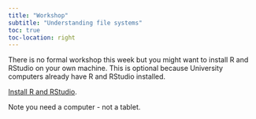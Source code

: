 ```yaml
---
title: "Workshop"
subtitle: "Understanding file systems"
toc: true
toc-location: right
---
```


There is no formal workshop this week but you might want to install R and RStudio on your own machine. This is optional because University computers already have R and RStudio installed.

[Install R and RStudio](https://3mmarand.github.io/comp4biosci/first_steps_rstudio.html#installing-r-and-rstudio).

Note you need a computer - not a tablet.

